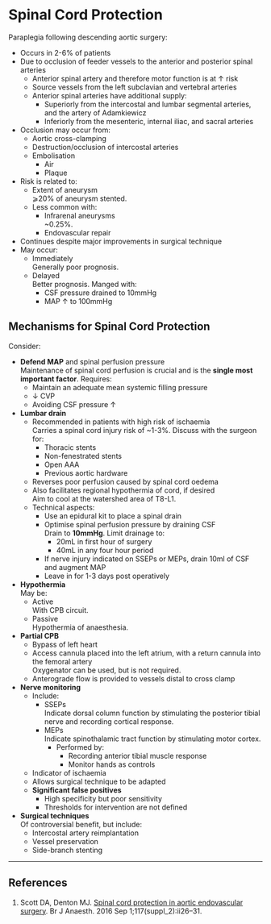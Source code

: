# Spinal Cord Protection


Paraplegia following descending aortic surgery:

* Occurs in 2-6% of patients\
* Due to occlusion of feeder vessels to the anterior and posterior spinal arteries
	* Anterior spinal artery and therefore motor function is at ↑ risk
	* Source vessels from the left subclavian and vertebral arteries
	* Anterior spinal arteries have additional supply:
		* Superiorly from the intercostal and lumbar segmental arteries, and the artery of Adamkiewicz\
		* Inferiorly from the mesenteric, internal iliac, and sacral arteries
* Occlusion may occur from:
	* Aortic cross-clamping
	* Destruction/occlusion of intercostal arteries
	* Embolisation
		* Air
		* Plaque
* Risk is related to:
	* Extent of aneurysm\
	⩾20% of aneurysm stented.
	* Less common with:
		* Infrarenal aneurysms\
		~0.25%.
		* Endovascular repair
* Continues despite major improvements in surgical technique
* May occur:
	* Immediately\
	Generally poor prognosis.
	* Delayed\
	Better prognosis. Manged with:
		* CSF pressure drained to 10mmHg
		* MAP ↑ to 100mmHg


## Mechanisms for Spinal Cord Protection

Consider:

* **Defend MAP** and spinal perfusion pressure\
Maintenance of spinal cord perfusion is crucial and is the **single most important factor**. Requires:
	* Maintain an adequate mean systemic filling pressure
	* ↓ CVP
	* Avoiding CSF pressure ↑
* **Lumbar drain**
	* Recommended in patients with high risk of ischaemia\
	Carries a spinal cord injury risk of ~1-3%. Discuss with the surgeon for:
		* Thoracic stents
		* Non-fenestrated stents
		* Open AAA
		* Previous aortic hardware
	* Reverses poor perfusion caused by spinal cord oedema
	* Also facilitates regional hypothermia of cord, if desired\
	Aim to cool at the watershed area of T8-L1.
	* Technical aspects:
		* Use an epidural kit to place a spinal drain
		* Optimise spinal perfusion pressure by draining CSF\
		Drain to **10mmHg**. Limit drainage to:
			* 20mL in first hour of surgery
			* 40mL in any four hour period
		* If nerve injury indicated on SSEPs or MEPs, drain 10ml of CSF and augment MAP
		* Leave in for 1-3 days post operatively
* **Hypothermia**\
May be:
	* Active\
	With CPB circuit.
	* Passive\
	Hypothermia of anaesthesia.
* **Partial CPB**
	* Bypass of left heart
	* Access cannula placed into the left atrium, with a return cannula into the femoral artery\
	Oxygenator can be used, but is not required.
	* Anterograde flow is provided to vessels distal to cross clamp
* **Nerve monitoring**\
	* Include:
		* SSEPs\
		Indicate dorsal column function by stimulating the posterior tibial nerve and recording cortical response.
		* MEPs\
		Indicate spinothalamic tract function by stimulating motor cortex.
			* Performed by:
				* Recording anterior tibial muscle response
				* Monitor hands as controls
	* Indicator of ischaemia
	* Allows surgical technique to be adapted
	* **Significant false positives**\
		* High specificity but poor sensitivity
		* Thresholds for intervention are not defined
* **Surgical techniques**\
Of controversial benefit, but include:
	* Intercostal artery reimplantation
	* Vessel preservation
	* Side-branch stenting


---

## References

1. Scott DA, Denton MJ. [Spinal cord protection in aortic endovascular surgery](https://academic.oup.com/bja/article/117/suppl_2/ii26/1744361). Br J Anaesth. 2016 Sep 1;117(suppl_2):ii26–31. 
